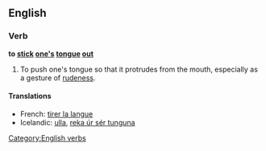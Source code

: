==English==
===Verb===
'''to [[stick]] [[one]][['s]] [[tongue]] [[out]]'''

# To push one's tongue so that it protrudes from the mouth, especially as a gesture of [[rudeness]].

====Translations====
{{trans-top|to push one's tongue out}}
*French: [[tirer la langue]]
*Icelandic: [[ulla]], [[reka úr sér tunguna]]
{{trans-mid}}
{{trans-bottom}}

[[Category:English verbs]]